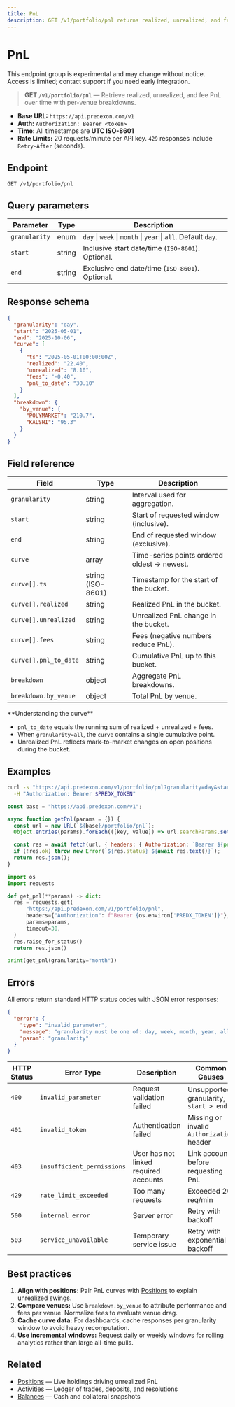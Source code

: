 ```yaml
---
title: PnL
description: GET /v1/portfolio/pnl returns realized, unrealized, and fees over time with venue breakdowns.
---
```


# PnL
<Callout type="warning" title="Experimental">
This endpoint group is experimental and may change without notice. Access is limited; contact support if you need early integration.
</Callout>

> **GET `/v1/portfolio/pnl`** — Retrieve realized, unrealized, and fee PnL over time with per-venue breakdowns.

- **Base URL:** `https://api.predexon.com/v1`
- **Auth:** `Authorization: Bearer <token>`
- **Time:** All timestamps are **UTC ISO-8601**
- **Rate Limits:** 20 requests/minute per API key. `429` responses include `Retry-After` (seconds).

## Endpoint

```http
GET /v1/portfolio/pnl
```

## Query parameters

| Parameter | Type | Description |
|-----------|------|-------------|
| `granularity` | enum | `day` \| `week` \| `month` \| `year` \| `all`. Default `day`. |
| `start` | string | Inclusive start date/time (`ISO-8601`). Optional. |
| `end` | string | Exclusive end date/time (`ISO-8601`). Optional. |

## Response schema

```json
{
  "granularity": "day",
  "start": "2025-05-01",
  "end": "2025-10-06",
  "curve": [
    {
      "ts": "2025-05-01T00:00:00Z",
      "realized": "22.40",
      "unrealized": "8.10",
      "fees": "-0.40",
      "pnl_to_date": "30.10"
    }
  ],
  "breakdown": {
    "by_venue": {
      "POLYMARKET": "210.7",
      "KALSHI": "95.3"
    }
  }
}
```

## Field reference

| Field | Type | Description |
|-------|------|-------------|
| `granularity` | string | Interval used for aggregation. |
| `start` | string | Start of requested window (inclusive). |
| `end` | string | End of requested window (exclusive). |
| `curve` | array | Time-series points ordered oldest → newest. |
| `curve[].ts` | string (ISO-8601) | Timestamp for the start of the bucket. |
| `curve[].realized` | string | Realized PnL in the bucket. |
| `curve[].unrealized` | string | Unrealized PnL change in the bucket. |
| `curve[].fees` | string | Fees (negative numbers reduce PnL). |
| `curve[].pnl_to_date` | string | Cumulative PnL up to this bucket. |
| `breakdown` | object | Aggregate PnL breakdowns. |
| `breakdown.by_venue` | object | Total PnL by venue. |

<Info>
**Understanding the curve**

- `pnl_to_date` equals the running sum of realized + unrealized + fees.
- When `granularity=all`, the `curve` contains a single cumulative point.
- Unrealized PnL reflects mark-to-market changes on open positions during the bucket.
</Info>

## Examples

<CodeGroup>

```bash cURL
curl -s "https://api.predexon.com/v1/portfolio/pnl?granularity=day&start=2025-06-01&end=2025-09-30" \
  -H "Authorization: Bearer $PREDX_TOKEN"
```

```javascript JavaScript
const base = "https://api.predexon.com/v1";

async function getPnl(params = {}) {
  const url = new URL(`${base}/portfolio/pnl`);
  Object.entries(params).forEach(([key, value]) => url.searchParams.set(key, value));

  const res = await fetch(url, { headers: { Authorization: `Bearer ${process.env.PREDX_TOKEN}` } });
  if (!res.ok) throw new Error(`${res.status} ${await res.text()}`);
  return res.json();
}
```

```python Python
import os
import requests

def get_pnl(**params) -> dict:
  res = requests.get(
      "https://api.predexon.com/v1/portfolio/pnl",
      headers={"Authorization": f"Bearer {os.environ['PREDX_TOKEN']}"},
      params=params,
      timeout=30,
  )
  res.raise_for_status()
  return res.json()

print(get_pnl(granularity="month"))
```

</CodeGroup>

## Errors

All errors return standard HTTP status codes with JSON error responses:

```json
{
  "error": {
    "type": "invalid_parameter",
    "message": "granularity must be one of: day, week, month, year, all",
    "param": "granularity"
  }
}
```

| HTTP Status | Error Type | Description | Common Causes |
|-------------|------------|-------------|---------------|
| `400` | `invalid_parameter` | Request validation failed | Unsupported granularity, `start > end` |
| `401` | `invalid_token` | Authentication failed | Missing or invalid `Authorization` header |
| `403` | `insufficient_permissions` | User has not linked required accounts | Link accounts before requesting PnL |
| `429` | `rate_limit_exceeded` | Too many requests | Exceeded 20 req/min |
| `500` | `internal_error` | Server error | Retry with backoff |
| `503` | `service_unavailable` | Temporary service issue | Retry with exponential backoff |

## Best practices

1. **Align with positions:** Pair PnL curves with [Positions](/pages/portfolio/positions) to explain unrealized swings.
2. **Compare venues:** Use `breakdown.by_venue` to attribute performance and fees per venue. Normalize fees to evaluate venue drag.
3. **Cache curve data:** For dashboards, cache responses per granularity window to avoid heavy recomputation.
4. **Use incremental windows:** Request daily or weekly windows for rolling analytics rather than large all-time pulls.

## Related

- [Positions](/pages/portfolio/positions) — Live holdings driving unrealized PnL
- [Activities](/pages/portfolio/activities) — Ledger of trades, deposits, and resolutions
- [Balances](/pages/portfolio/balances) — Cash and collateral snapshots

